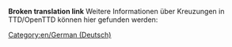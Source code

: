 '''Broken translation link'''
{{en/-}}
Weitere Informationen über Kreuzungen in TTD/OpenTTD können hier gefunden werden:
{{:Links/Train_Junctions}}

[[Category:en/German (Deutsch)]]